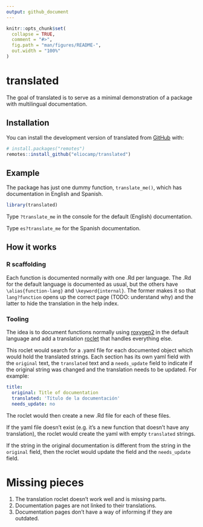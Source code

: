 ```yaml
---
output: github_document
---
```


<!-- README.md is generated from README.Rmd. Please edit that file -->

```r
knitr::opts_chunk$set(
  collapse = TRUE,
  comment = "#>",
  fig.path = "man/figures/README-",
  out.width = "100%"
)
```

# translated

The goal of translated is to serve as a minimal demonstration of a package with multilingual documentation. 

## Installation

You can install the development version of translated from [GitHub](https://github.com/) with:

``` r
# install.packages("remotes")
remotes::install_github("eliocamp/translated")
```

## Example

The package has just one dummy function, `translate_me()`, which has documentation in English and Spanish. 

```r
library(translated)
```

Type `?translate_me` in the console for the default (English) documentation. 

Type `es?translate_me` for the Spanish documentation.

## How it works

### R scaffolding

Each function is documented normally with one .Rd per language. 
The .Rd for the default language is documented as usual, but the others have `\alias{function-lang}` and  `\keyword{internal}`. 
The former makes it so that `lang?function` opens up the correct page (TODO: understand why) and the latter to hide the translation in the help index. 

### Tooling

The idea is to document functions normally using [roxygen2](https://roxygen2.r-lib.org/index.html) in the default language and add a translation [roclet](https://roxygen2.r-lib.org/reference/roclet.html) that handles everything else. 

This roclet would search for a .yaml file for each documented object which would hold the translated strings. 
Each section has its own yaml field with the `original` text, the `translated` text and a `needs_update` field to indicate if the original string was changed and the translation needs to be updated. 
For example:

```yaml
title:
  original: Title of documentation
  translated: 'Título de la documentación'
  needs_update: no
```

The roclet would then create a new .Rd file for each of these files. 

If the yaml file doesn't exist (e.g. it's a new function that doesn't have any translation), the roclet would create the yaml with empty `translated` strings. 

If the string in the original documentation is different from the string in the `original` field, then the roclet would update the field and the `needs_update` field.

# Missing pieces

1. The translation roclet doesn't work well and is missing parts. 
2. Documentation pages are not linked to their translations.
3. Documentation pages don't have a way of informing if they are outdated. 

